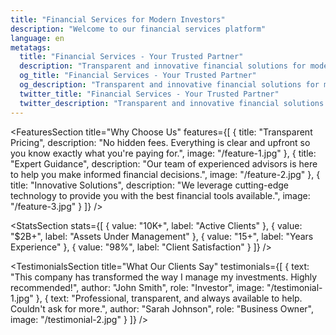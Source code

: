 ```yaml
---
title: "Financial Services for Modern Investors"
description: "Welcome to our financial services platform"
language: en
metatags:
  title: "Financial Services - Your Trusted Partner"
  description: "Transparent and innovative financial solutions for modern investors"
  og_title: "Financial Services - Your Trusted Partner"
  og_description: "Transparent and innovative financial solutions for modern investors"
  twitter_title: "Financial Services - Your Trusted Partner"
  twitter_description: "Transparent and innovative financial solutions for modern investors"
---
```



<Hero
  headline="Financial Services for Modern Investors"
  lead="We provide transparent, innovative solutions to help you achieve your financial goals."
  image="/small-business.jpg"
  buttonText="Get Started"
  buttonUrl="/"
/>

<FeaturesSection
  title="Why Choose Us"
  features={[
    {
      title: "Transparent Pricing",
      description: "No hidden fees. Everything is clear and upfront so you know exactly what you're paying for.",
      image: "/feature-1.jpg"
    },
    {
      title: "Expert Guidance",
      description: "Our team of experienced advisors is here to help you make informed financial decisions.",
      image: "/feature-2.jpg"
    },
    {
      title: "Innovative Solutions",
      description: "We leverage cutting-edge technology to provide you with the best financial tools available.",
      image: "/feature-3.jpg"
    }
  ]}
/>

<StatsSection
  stats={[
    { value: "10K+", label: "Active Clients" },
    { value: "$2B+", label: "Assets Under Management" },
    { value: "15+", label: "Years Experience" },
    { value: "98%", label: "Client Satisfaction" }
  ]}
/>

<ReportsSection
  title="Latest Reports"
  buttonText="View All Reports"
  buttonUrl="/reports"
/>

<TestimonialsSection
  title="What Our Clients Say"
  testimonials={[
    {
      text: "This company has transformed the way I manage my investments. Highly recommended!",
      author: "John Smith",
      role: "Investor",
      image: "/testimonial-1.jpg"
    },
    {
      text: "Professional, transparent, and always available to help. Couldn't ask for more.",
      author: "Sarah Johnson",
      role: "Business Owner",
      image: "/testimonial-2.jpg"
    }
  ]}
/>

<BannerCta
  headline="Ready to Get Started?"
  description="Join thousands of satisfied clients who trust us with their financial future."
  buttonText="Become a Member"
  buttonUrl="/"
/>
